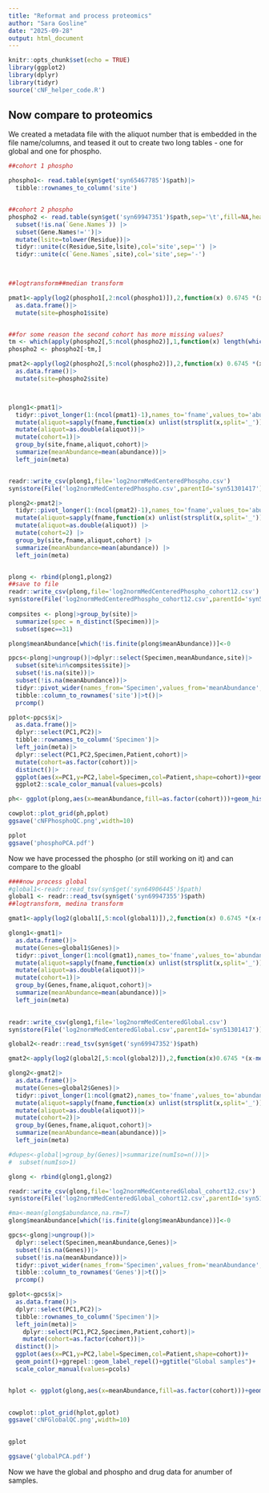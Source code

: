 ```yaml
---
title: "Reformat and process proteomics"
author: "Sara Gosline"
date: "2025-09-28"
output: html_document
---
```


```r
knitr::opts_chunk$set(echo = TRUE)
library(ggplot2)
library(dplyr)
library(tidyr)
source('cNF_helper_code.R')

```

## Now compare to proteomics

We created a metadata file with the aliquot number that is embedded in the file name/columns, and teased it out to create two long tables - one for global and one for phospho.

```r



##cohort 1 phospho

phospho1<- read.table(syn$get('syn65467785')$path)|>
  tibble::rownames_to_column('site')


##cohort 2 phospho
phospho2 <- read.table(syn$get('syn69947351')$path,sep='\t',fill=NA,header=T) |>
  subset(!is.na(`Gene.Names`)) |>
  subset(Gene.Names!='')|>
  mutate(lsite=tolower(Residue))|>
  tidyr::unite(c(Residue,Site,lsite),col='site',sep='') |>
  tidyr::unite(c(`Gene.Names`,site),col='site',sep='-')
 


##logtransform##median transform

pmat1<-apply(log2(phospho1[,2:ncol(phospho1)]),2,function(x) 0.6745 *(x-median(x,na.rm=T))/mad(x,na.rm=T))|>
  as.data.frame()|>
  mutate(site=phospho1$site)


##for some reason the second cohort has more missing values? 
tm <- which(apply(phospho2[,5:ncol(phospho2)],1,function(x) length(which(x==0))/length(x)) > 0.5)
phospho2 <- phospho2[-tm,]

pmat2<-apply(log2(phospho2[,5:ncol(phospho2)]),2,function(x) 0.6745 *(x-median(x,na.rm=T))/mad(x,na.rm=T))|>
  as.data.frame()|>
  mutate(site=phospho2$site)



plong1<-pmat1|>
  tidyr::pivot_longer(1:(ncol(pmat1)-1),names_to='fname',values_to='abundance')|>
  mutate(aliquot=sapply(fname,function(x) unlist(strsplit(x,split='_'))[9]))|>
  mutate(aliquot=as.double(aliquot))|>
  mutate(cohort=1)|>
  group_by(site,fname,aliquot,cohort)|>
  summarize(meanAbundance=mean(abundance))|>
  left_join(meta)


readr::write_csv(plong1,file='log2normMedCenteredPhospho.csv')
syn$store(File('log2normMedCenteredPhospho.csv',parentId='syn51301417'))

plong2<-pmat2|>
  tidyr::pivot_longer(1:(ncol(pmat2)-1),names_to='fname',values_to='abundance') |>
  mutate(aliquot=sapply(fname,function(x) unlist(strsplit(x,split='_'))[9])) |>
  mutate(aliquot=as.double(aliquot)) |>
  mutate(cohort=2) |>
  group_by(site,fname,aliquot,cohort) |>
  summarize(meanAbundance=mean(abundance)) |>
  left_join(meta)


plong <- rbind(plong1,plong2)
##save to file
readr::write_csv(plong,file='log2normMedCenteredPhospho_cohort12.csv')
syn$store(File('log2normMedCenteredPhospho_cohort12.csv',parentId='syn51301423'))
         
compsites <- plong|>group_by(site)|>
  summarize(spec = n_distinct(Specimen))|>
  subset(spec==31)

plong$meanAbundance[which(!is.finite(plong$meanAbundance))]<-0

ppcs<-plong|>ungroup()|>dplyr::select(Specimen,meanAbundance,site)|>
  subset(site%in%compsites$site)|>
  subset(!is.na(site))|>
  subset(!is.na(meanAbundance))|>
  tidyr::pivot_wider(names_from='Specimen',values_from='meanAbundance',values_fn=mean,values_fill=0)|>
  tibble::column_to_rownames('site')|>t()|>
  prcomp()

pplot<-ppcs$x|>
  as.data.frame()|>
  dplyr::select(PC1,PC2)|>
  tibble::rownames_to_column('Specimen')|>
  left_join(meta)|>
  dplyr::select(PC1,PC2,Specimen,Patient,cohort)|>
  mutate(cohort=as.factor(cohort))|>
  distinct()|>
  ggplot(aes(x=PC1,y=PC2,label=Specimen,col=Patient,shape=cohort))+geom_point()+ggrepel::geom_label_repel()+ggtitle("Phospho samples")+
  ggplot2::scale_color_manual(values=pcols)

ph<- ggplot(plong,aes(x=meanAbundance,fill=as.factor(cohort)))+geom_histogram()

cowplot::plot_grid(ph,pplot)
ggsave('cNFPhosphoQC.png',width=10)

pplot
ggsave('phosphoPCA.pdf')
```

Now we have processed the phospho (or still working on it) and can compare to the gloabl



```r
####now process global
#global1<-readr::read_tsv(syn$get('syn64906445')$path)
global1 <- readr::read_tsv(syn$get('syn69947355')$path)
##logtransform, medina transform

gmat1<-apply(log2(global1[,5:ncol(global1)]),2,function(x) 0.6745 *(x-median(x,na.rm=T))/mad(x,na.rm=T))

glong1<-gmat1|>
  as.data.frame()|>
  mutate(Genes=global1$Genes)|>
  tidyr::pivot_longer(1:ncol(gmat1),names_to='fname',values_to='abundance')|>
  mutate(aliquot=sapply(fname,function(x) unlist(strsplit(x,split='_'))[6]))|>
  mutate(aliquot=as.double(aliquot))|>
  mutate(cohort=1)|>
  group_by(Genes,fname,aliquot,cohort)|>
  summarize(meanAbundance=mean(abundance))|>
  left_join(meta)
         

readr::write_csv(glong1,file='log2normMedCenteredGlobal.csv')
syn$store(File('log2normMedCenteredGlobal.csv',parentId='syn51301417'))

global2<-readr::read_tsv(syn$get('syn69947352')$path)

gmat2<-apply(log2(global2[,5:ncol(global2)]),2,function(x)0.6745 *(x-median(x,na.rm=T))/mad(x,na.rm=T))

glong2<-gmat2|>
  as.data.frame()|>
  mutate(Genes=global2$Genes)|>
  tidyr::pivot_longer(1:ncol(gmat2),names_to='fname',values_to='abundance')|>
  mutate(aliquot=sapply(fname,function(x) unlist(strsplit(x,split='_'))[7]))|>
  mutate(aliquot=as.double(aliquot))|>
  mutate(cohort=2)|>
  group_by(Genes,fname,aliquot,cohort)|>
  summarize(meanAbundance=mean(abundance))|>
  left_join(meta)

#dupes<-global|>group_by(Genes)|>summarize(numIso=n())|>
#  subset(numIso>1)

glong <- rbind(glong1,glong2)

readr::write_csv(glong,file='log2normMedCenteredGlobal_cohort12.csv')
syn$store(File('log2normMedCenteredGlobal_cohort12.csv',parentId='syn51301423'))

#ma<-mean(glong$abundance,na.rm=T)
glong$meanAbundance[which(!is.finite(glong$meanAbundance))]<-0

gpcs<-glong|>ungroup()|>
  dplyr::select(Specimen,meanAbundance,Genes)|>
  subset(!is.na(Genes))|>
  subset(!is.na(meanAbundance))|>
  tidyr::pivot_wider(names_from='Specimen',values_from='meanAbundance',values_fn=mean,values_fill=0)|>
  tibble::column_to_rownames('Genes')|>t()|>
  prcomp()

gplot<-gpcs$x|>
  as.data.frame()|>
  dplyr::select(PC1,PC2)|>
  tibble::rownames_to_column('Specimen')|>
  left_join(meta)|>
    dplyr::select(PC1,PC2,Specimen,Patient,cohort)|>
    mutate(cohort=as.factor(cohort))|>
  distinct()|>
  ggplot(aes(x=PC1,y=PC2,label=Specimen,col=Patient,shape=cohort))+
  geom_point()+ggrepel::geom_label_repel()+ggtitle("Global samples")+
  scale_color_manual(values=pcols)


hplot <- ggplot(glong,aes(x=meanAbundance,fill=as.factor(cohort)))+geom_histogram()
     

cowplot::plot_grid(hplot,gplot)
ggsave('cNFGlobalQC.png',width=10)

  
gplot

ggsave('globalPCA.pdf')

```
Now we have the global and phospho and drug data for anumber of samples. 
